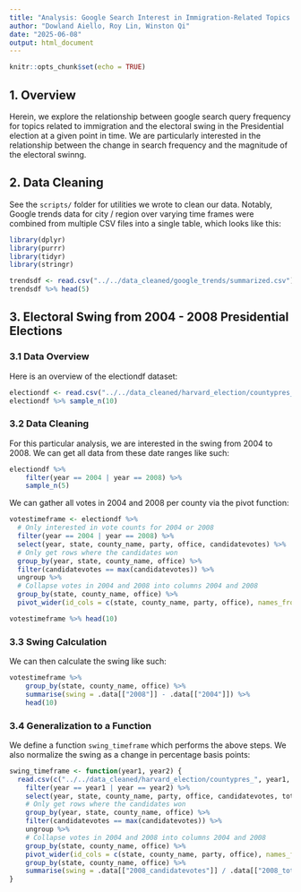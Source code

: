 ```yaml
---
title: "Analysis: Google Search Interest in Immigration-Related Topics vs Electoral Swing Per County"
author: "Dowland Aiello, Roy Lin, Winston Qi"
date: "2025-06-08"
output: html_document
---
```


```r
knitr::opts_chunk$set(echo = TRUE)
```

## 1. Overview

Herein, we explore the relationship between google search query frequency for topics related to immigration and the electoral swing in the Presidential election at a given point in time. We are particularly interested in the relationship between the change in search frequency and the magnitude of the electoral swinng.

## 2. Data Cleaning

See the `scripts/` folder for utilities we wrote to clean our data. Notably, Google trends data for city / region over varying time frames were combined from multiple CSV files into a single table, which looks like this:

```r
library(dplyr)
library(purrr)
library(tidyr)
library(stringr)

trendsdf <- read.csv("../../data_cleaned/google_trends/summarized.csv")
trendsdf %>% head(5)
```

## 3. Electoral Swing from 2004 - 2008 Presidential Elections

### 3.1 Data Overview

Here is an overview of the electiondf dataset:

```r
electiondf <- read.csv("../../data_cleaned/harvard_election/countypres_2000-2020.csv")
electiondf %>% sample_n(10)
```

### 3.2 Data Cleaning

For this particular analysis, we are interested in the swing from 2004 to 2008. We can get all data from these date ranges like such:

```r
electiondf %>%
    filter(year == 2004 | year == 2008) %>%
    sample_n(5)
```

We can gather all votes in 2004 and 2008 per county via the pivot function:

```r
votestimeframe <- electiondf %>%
  # Only interested in vote counts for 2004 or 2008
  filter(year == 2004 | year == 2008) %>%
  select(year, state, county_name, party, office, candidatevotes) %>%
  # Only get rows where the candidates won
  group_by(year, state, county_name, office) %>%
  filter(candidatevotes == max(candidatevotes)) %>%
  ungroup %>%
  # Collapse votes in 2004 and 2008 into columns 2004 and 2008
  group_by(state, county_name, office) %>%
  pivot_wider(id_cols = c(state, county_name, party, office), names_from = year, values_from = candidatevotes)

votestimeframe %>% head(10)
```

### 3.3 Swing Calculation

We can then calculate the swing like such:

```r
votestimeframe %>%
    group_by(state, county_name, office) %>%
    summarise(swing = .data[["2008"]] - .data[["2004"]]) %>%
    head(10)
```

### 3.4 Generalization to a Function

We define a function `swing_timeframe` which performs the above steps. We also normalize the swing as a change in percentage basis points:

```r
swing_timeframe <- function(year1, year2) {
  read.csv(c("../../data_cleaned/harvard_election/countypres_", year1, "-", year2, ".csv")) %>%
    filter(year == year1 | year == year2) %>%
    select(year, state, county_name, party, office, candidatevotes, totalvotes) %>%
    # Only get rows where the candidates won
    group_by(year, state, county_name, office) %>%
    filter(candidatevotes == max(candidatevotes)) %>%
    ungroup %>%
    # Collapse votes in 2004 and 2008 into columns 2004 and 2008
    group_by(state, county_name, office) %>%
    pivot_wider(id_cols = c(state, county_name, party, office), names_from = year, values_from = c(candidatevotes, totalvotes)) %>%
    group_by(state, county_name, office) %>%
    summarise(swing = .data[["2008_candidatevotes"]] / .data[["2008_totalvotes"]] - (.data[["2004_candidatevotes"]] / .data[["2008_totalvotes"]]))
}
```
